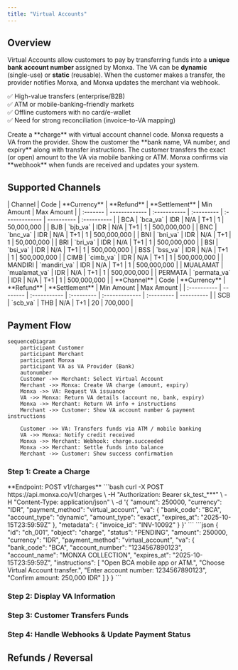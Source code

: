```yaml
---
title: "Virtual Accounts"
---
```


## Overview

Virtual Accounts allow customers to pay by transferring funds into a **unique bank account number** assigned by Monxa. The VA can be **dynamic** (single-use) or **static** (reusable). When the customer makes a transfer, the provider notifies Monxa, and Monxa updates the merchant via webhook.

✅ High-value transfers (enterprise/B2B)\
✅ ATM or mobile-banking–friendly markets\
✅ Offline customers with no card/e-wallet\
✅ Need for strong reconciliation (invoice-to-VA mapping)

<Columns cols={2}>
  <Card title="1. Create a Charge" icon="star" iconType="solid" href="#">
    Create a **charge** with virtual account channel code. Monxa requests a VA from the provider.
  </Card>
  <Card title="2. Display VA Information" icon="building-columns" iconType="solid" href="#">
    Show the customer the **bank name, VA number, and expiry** along with transfer instructions.
  </Card>
  <Card title="3. Customer Transfers Funds" icon="money-bill-transfer" iconType="solid" href="#">
    The customer transfers the exact (or open) amount to the VA via mobile banking or ATM.
  </Card>
  <Card title="4. Handle Webhooks" icon="anchor" iconType="solid" href="#">
    Monxa confirms via **webhook** when funds are received and updates your system.
  </Card>
</Columns>

## Supported Channels

<Tabs>
  <Tab title="🇮🇩 Indonesia">
    | Channel  | Code          | **Currency** | **Refund** | **Settlement** | Min Amount | Max  Amount |
    | :------- | ------------- | :----------- | :--------- | :------------- | ---------- | :---------- |
    | BCA      | `bca_va`      | IDR          | N/A        | T+1            | 1          | 50,000,000  |
    | BJB      | `bjb_va`      | IDR          | N/A        | T+1            | 1          | 500,000,000 |
    | BNC      | `bnc_va`      | IDR          | N/A        | T+1            | 1          | 500,000,000 |
    | BNI      | `bni_va`      | IDR          | N/A        | T+1            | 1          | 50,000,000  |
    | BRI      | `bri_va`      | IDR          | N/A        | T+1            | 1          | 500,000,000 |
    | BSI      | `bsi_va`      | IDR          | N/A        | T+1            | 1          | 500,000,000 |
    | BSS      | `bss_va`      | IDR          | N/A        | T+1            | 1          | 500,000,000 |
    | CIMB     | `cimb_va`     | IDR          | N/A        | T+1            | 1          | 500,000,000 |
    | MANDIRI  | `mandiri_va`  | IDR          | N/A        | T+1            | 1          | 500,000,000 |
    | MUALAMAT | `mualamat_va` | IDR          | N/A        | T+1            | 1          | 500,000,000 |
    | PERMATA  | `permata_va`  | IDR          | N/A        | T+1            | 1          | 500,000,000 |
  </Tab>
  <Tab title="🇹🇭 Thailand">
    | **Channel** | Code     | **Currency** | **Refund** | **Settlement** | Min Amount | Max Amount |
    | :---------- | -------- | :----------- | :--------- | :------------- | :--------- | ---------- |
    | SCB         | `scb_va` | THB          | N/A        | T+1            | 20         | 700,000    |
  </Tab>
</Tabs>

## Payment Flow

```mermaid
sequenceDiagram
    participant Customer
    participant Merchant
    participant Monxa
    participant VA as VA Provider (Bank)
    autonumber
    Customer ->> Merchant: Select Virtual Account
    Merchant ->> Monxa: Create VA charge (amount, expiry)
    Monxa ->> VA: Request VA issuance
    VA ->> Monxa: Return VA details (account no, bank, expiry)
    Monxa ->> Merchant: Return VA info + instructions
    Merchant ->> Customer: Show VA account number & payment instructions

    Customer ->> VA: Transfers funds via ATM / mobile banking
    VA ->> Monxa: Notify credit received
    Monxa ->> Merchant: Webhook: charge.succeeded
    Monxa ->> Merchant: Settle funds into balance
    Merchant ->> Customer: Show success confirmation
```

### Step 1: Create a Charge

<Tip>
  **Endpoint: POST v1/charges**
</Tip>

<AccordionGroup>
  <Accordion title="Request Example : Dynamic VA">
    ```bash
    curl -X POST https://api.monxa.co/v1/charges \
      -H "Authorization: Bearer sk_test_***" \
      -H "Content-Type: application/json" \
      -d '{
        "amount": 250000,
        "currency": "IDR",
        "payment_method": "virtual_account",
        "va": {
          "bank_code": "BCA",
          "account_type": "dynamic",
          "amount_type": "exact",
          "expires_at": "2025-10-15T23:59:59Z"
        },
        "metadata": { "invoice_id": "INV-10092" }
      }'
    ```
  </Accordion>
  <Accordion title="Response Example">
    ```json
    {
      "id": "ch_001",
      "object": "charge",
      "status": "PENDING",
      "amount": 250000,
      "currency": "IDR",
      "payment_method": "virtual_account",
      "va": {
        "bank_code": "BCA",
        "account_number": "1234567890123",
        "account_name": "MONXA COLLECTION",
        "expires_at": "2025-10-15T23:59:59Z",
        "instructions": [
          "Open BCA mobile app or ATM.",
          "Choose Virtual Account transfer.",
          "Enter account number: 1234567890123",
          "Confirm amount: 250,000 IDR"
        ]
      }
    }
    ```
  </Accordion>
</AccordionGroup>

### Step 2: Display VA Information

### Step 3: Customer Transfers Funds

### Step 4: Handle Webhooks & Update Payment Status

## Refunds / Reversal